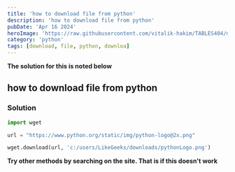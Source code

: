 ```yaml
---
title: 'how to download file from python'
description: 'how to download file from python'
pubDate: 'Apr 16 2024'
heroImage: 'https://raw.githubusercontent.com/vitalik-hakim/TABLES404/main/error_b/python.jpg'
category: 'python'
tags: [download, file, python, downloa]
---
```


**The solution for this is noted below**

## how to download file from python

### Solution

```python
import wget

url = "https://www.python.org/static/img/python-logo@2x.png"

wget.download(url, 'c:/users/LikeGeeks/downloads/pythonLogo.png')
```

**Try other methods by searching on the site. That is if this doesn't work**
